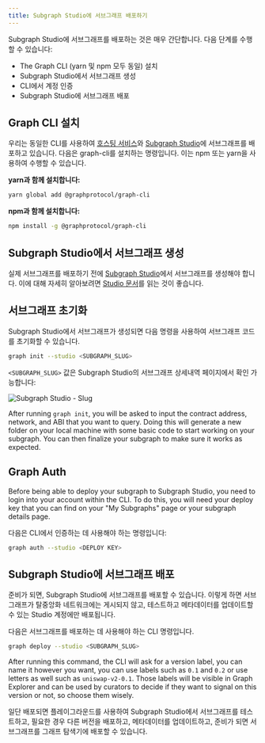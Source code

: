 ```yaml
---
title: Subgraph Studio에 서브그래프 배포하기
---
```


Subgraph Studio에 서브그래프를 배포하는 것은 매우 간단합니다. 다음 단계를 수행할 수 있습니다:

- The Graph CLI (yarn 및 npm 모두 동일) 설치
- Subgraph Studio에서 서브그래프 생성
- CLI에서 계정 인증
- Subgraph Studio에 서브그래프 배포

## Graph CLI 설치

우리는 동일한 CLI를 사용하여 [호스팅 서비스](https://thegraph.com/hosted-service/)와 [Subgraph Studio](https://thegraph.com/studio/)에 서브그래프를 배포하고 있습니다. 다음은 graph-cli를 설치하는 명령입니다. 이는 npm 또는 yarn을 사용하여 수행할 수 있습니다.

**yarn과 함께 설치합니다:**

```bash
yarn global add @graphprotocol/graph-cli
```

**npm과 함께 설치합니다:**

```bash
npm install -g @graphprotocol/graph-cli
```

## Subgraph Studio에서 서브그래프 생성

실제 서브그래프를 배포하기 전에 [Subgraph Studio](https://thegraph.com/studio/)에서 서브그래프를 생성해야 합니다. 이에 대해 자세히 알아보려면 [Studio 문서](/studio/subgraph-studio)를 읽는 것이 좋습니다.

## 서브그래프 초기화

Subgraph Studio에서 서브그래프가 생성되면 다음 명령을 사용하여 서브그래프 코드를 초기화할 수 있습니다.

```bash
graph init --studio <SUBGRAPH_SLUG>
```

`<SUBGRAPH_SLUG>` 값은 Subgraph Studio의 서브그래프 상세내역 페이지에서 확인 가능합니다:

![Subgraph Studio - Slug](/img/doc-subgraph-slug.png)

After running `graph init`, you will be asked to input the contract address, network, and ABI that you want to query. Doing this will generate a new folder on your local machine with some basic code to start working on your subgraph. You can then finalize your subgraph to make sure it works as expected.

## Graph Auth

Before being able to deploy your subgraph to Subgraph Studio, you need to login into your account within the CLI. To do this, you will need your deploy key that you can find on your "My Subgraphs" page or your subgraph details page.

다음은 CLI에서 인증하는 데 사용해야 하는 명령입니다:

```bash
graph auth --studio <DEPLOY KEY>
```

## Subgraph Studio에 서브그래프 배포

준비가 되면, Subgraph Studio에 서브그래프를 배포할 수 있습니다. 이렇게 하면 서브그래프가 탈중앙화 네트워크에는 게시되지 않고, 테스트하고 메타데이터를 업데이트할 수 있는 Studio 계정에만 배포됩니다.

다음은 서브그래프를 배포하는 데 사용해야 하는 CLI 명령입니다.

```bash
graph deploy --studio <SUBGRAPH_SLUG>
```

After running this command, the CLI will ask for a version label, you can name it however you want, you can use labels such as `0.1` and `0.2` or use letters as well such as `uniswap-v2-0.1`. Those labels will be visible in Graph Explorer and can be used by curators to decide if they want to signal on this version or not, so choose them wisely.

일단 배포되면 플레이그라운드를 사용하여 Subgraph Studio에서 서브그래프를 테스트하고, 필요한 경우 다른 버전을 배포하고, 메타데이터를 업데이트하고, 준비가 되면 서브그래프를 그래프 탐색기에 배포할 수 있습니다.